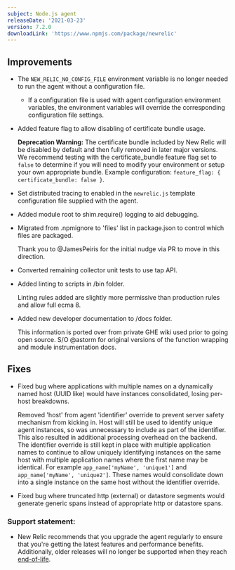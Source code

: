 ```yaml
---
subject: Node.js agent
releaseDate: '2021-03-23'
version: 7.2.0
downloadLink: 'https://www.npmjs.com/package/newrelic'
---
```


## Improvements

* The `NEW_RELIC_NO_CONFIG_FILE` environment variable is no longer needed to run the agent without a configuration file.

  * If a configuration file is used with agent configuration environment variables, the environment variables will override the corresponding configuration file settings.

* Added feature flag to allow disabling of certificate bundle usage.

  **Deprecation Warning:** The certificate bundle included by New Relic will be disabled by default and then fully removed in later major versions. We recommend testing with the certificate_bundle feature flag set to `false` to determine if you will need to modify your environment or setup your own appropriate bundle. Example configuration: `feature_flag: { certificate_bundle: false }`.

* Set distributed tracing to enabled in the `newrelic.js` template configuration file supplied with the agent.

* Added module root to shim.require() logging to aid debugging.

* Migrated from .npmignore to 'files' list in package.json to control which files are packaged.

  Thank you to @JamesPeiris for the initial nudge via PR to move in this direction.

* Converted remaining collector unit tests to use tap API.

* Added linting to scripts in /bin folder.

  Linting rules added are slightly more permissive than production rules and allow full ecma 8.

* Added new developer documentation to /docs folder.

  This information is ported over from private GHE wiki used prior to going open source. S/O @astorm for original versions of the function wrapping and module instrumentation docs.

## Fixes

* Fixed bug where applications with multiple names on a dynamically named host (UUID like) would have instances consolidated, losing per-host breakdowns.

  Removed 'host' from agent 'identifier' override to prevent server safety mechanism from kicking in. Host will still be used to identify unique agent instances, so was unnecessary to include as part of the identifier. This also resulted in additional processing overhead on the backend. The identifier override is still kept in place with multiple application names to continue to allow uniquely identifying instances on the same host with multiple application names where the first name may be identical. For example `app_name['myName', 'unique1']` and `app_name['myName', 'unique2']`. These names would consolidate down into a single instance on the same host without the identifier override.

* Fixed bug where truncated http (external) or datastore segments would generate generic spans instead of appropriate http or datastore spans.

### Support statement:

* New Relic recommends that you upgrade the agent regularly to ensure that you're getting the latest features and performance benefits. Additionally, older releases will no longer be supported when they reach [end-of-life](https://docs.newrelic.com/docs/using-new-relic/cross-product-functions/install-configure/notification-changes-new-relic-saas-features-distributed-software).
